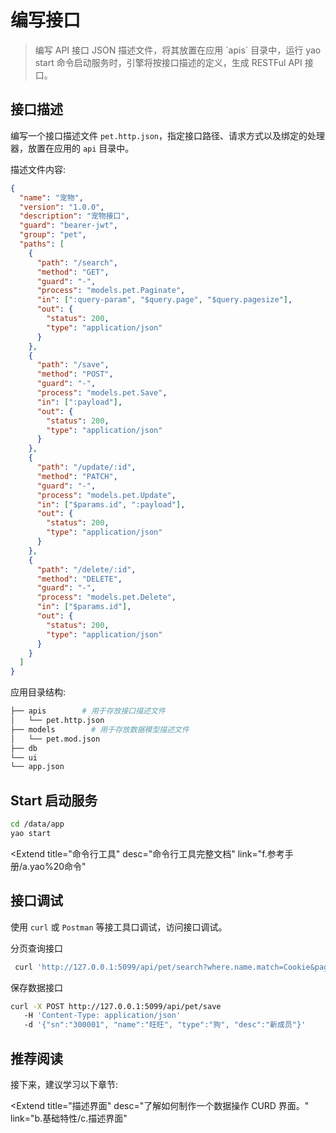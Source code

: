 # 编写接口

<blockquote>
  编写 API 接口 JSON 描述文件，将其放置在应用 `apis` 目录中，运行 yao start
  命令启动服务时，引擎将按接口描述的定义，生成 RESTFul API 接口。
</blockquote>

## 接口描述

编写一个接口描述文件 `pet.http.json`，指定接口路径、请求方式以及绑定的处理器，放置在应用的 `api` 目录中。

描述文件内容:

```json
{
  "name": "宠物",
  "version": "1.0.0",
  "description": "宠物接口",
  "guard": "bearer-jwt",
  "group": "pet",
  "paths": [
    {
      "path": "/search",
      "method": "GET",
      "guard": "-",
      "process": "models.pet.Paginate",
      "in": [":query-param", "$query.page", "$query.pagesize"],
      "out": {
        "status": 200,
        "type": "application/json"
      }
    },
    {
      "path": "/save",
      "method": "POST",
      "guard": "-",
      "process": "models.pet.Save",
      "in": [":payload"],
      "out": {
        "status": 200,
        "type": "application/json"
      }
    },
    {
      "path": "/update/:id",
      "method": "PATCH",
      "guard": "-",
      "process": "models.pet.Update",
      "in": ["$params.id", ":payload"],
      "out": {
        "status": 200,
        "type": "application/json"
      }
    },
    {
      "path": "/delete/:id",
      "method": "DELETE",
      "guard": "-",
      "process": "models.pet.Delete",
      "in": ["$params.id"],
      "out": {
        "status": 200,
        "type": "application/json"
      }
    }
  ]
}
```

应用目录结构:

```bash
├── apis        # 用于存放接口描述文件
│   └── pet.http.json
├── models        # 用于存放数据模型描述文件
│   └── pet.mod.json
├── db
└── ui
└── app.json
```

## Start 启动服务

```bash
cd /data/app
yao start
```

<Extend
  title="命令行工具"
  desc="命令行工具完整文档"
  link="f.参考手册/a.yao%20命令"
></Extend>

## 接口调试

使用 `curl` 或 `Postman` 等接工具口调试，访问接口调试。

分页查询接口

```bash
 curl 'http://127.0.0.1:5099/api/pet/search?where.name.match=Cookie&page=1&pagesize=1'
```

保存数据接口

```bash
curl -X POST http://127.0.0.1:5099/api/pet/save
   -H 'Content-Type: application/json'
   -d '{"sn":"300001", "name":"旺旺", "type":"狗", "desc":"新成员"}'
```

## 推荐阅读

接下来，建议学习以下章节:

<Extend
  title="描述界面"
  desc="了解如何制作一个数据操作 CURD 界面。"
  link="b.基础特性/c.描述界面"
></Extend>

<Div style={{ display: "flex", justifyContent: "space-between" }}>
  <Link
    type="prev"
    title="创建数据模型"
    link="b.基础特性/a.创建数据模型"
  ></Link>
  <Link type="next" title="描述界面" link="b.基础特性/c.描述界面"></Link>
</Div>
